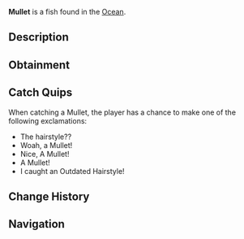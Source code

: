 {{FishInfobox
|image          = Mullet.png
|rarity         = Common
|sea            = First Sea
|location       = [[Ocean]]
|sublocation    = 
|sources        = Fishing Rod
|radar_location = 
|xp             = 40
|weather        = Clear, Foggy
|time           = 
|season         = Summer, Spring
|bait           = Bagel
|base_weight    = 2
|base_value     = 90
|weight_range   = 1.5
|base_chance    = 80
|base_resil     = 65
}}
'''Mullet''' is a {{Rarity|Common}} fish found in the [[Ocean]].

== Description ==
{{Description|The Mullet is a streamlined, silver-scaled fish known for its schooling behaviour and preference for shallow coastal and freshwater environments. Mullets are agile swimmers with a forked tail and a tough, sturdy body, making them a popular catch for beginners and seasoned anglers alike.|Bestiary Entry}}

== Obtainment ==
{{Description|Found all over the Ocean, prefers bagels.|Bestiary Hint}}
{{Fish Availability|
Ancient Isle/Algae Hunt
Ancient Isle/Surrounding Ocean
Atlantis/Surrounding Ocean
Forsaken Shores/Algae Hunt
LEGO Pool/Studalodon Hunt
Lovestorm/Normal
Lovestorm/Supercharged
Lucky Event/Blarney McBreeze
Lucky Event/O'Mango Goldgrin
Lucky Event/Plumrick O'Luck
Lucky Event/Rowdy McCharm
Lucky Event/Sunny O'Coin
Megalodon Hunt/Eclipse and Weekend
Megalodon Hunt/Normal
Mushgrove Swamp/Algae Hunt
Northern Summit/Surrounding Ocean
Ocean
Ocean/Deep Ocean
Ocean/Harvesters Spike
Ocean/Strange Whirlpool
Ocean/The Arch
Orca Migration/Ancient
Orca Migration/Normal
Roslit Bay/Surrounding Ocean
Shark Hunt/Great Hammerhead Shark
Shark Hunt/Great White Shark
Shark Hunt/Whale Shark
Snowcap Island/Algae Hunt
Snowcap Island/Surrounding Ocean
Whale Migration/Moby
Whale Migration/Normal
|top_rods      = 
Leviathan's Fang Rod\299550.35\185587.55;
Trident Rod\291329.37\149395.65;
Free Spirit Rod\283992.97\148958.65;
Azure Of Lagoon\246741.06\215745.46;
No-Life Rod\245383.88\212556.01;
Training Rod\197757.22\206153.85;
Flimsy Rod\169391\145128.89;
Rapid Rod\230903.22\232271.28;
Riptide Rod\221119.4\219199.41;
Verdant Shear Rod\223969.84\218496.44;
Wisdom Rod\213099.21\209846.35;
Phoenix Rod\209670.96\206470.42;
Long Rod\192266.8\181512.05;
Seraphic Rod\238671.9\209520.57;
Rod Of The Forgotten Fang\233288.45\189518.05;
Ethereal Prism Rod\232498.86\109324.25;
Challenger's Rod\231721.71\186178.4;
Rod Of The Exalted One\228364.33\172311.72;
Rod Of The Depths\224491.39\168529.99;
Zeus Rod\219917.81\202854.45;
Blazebringer Rod\217134.08\211321.54;
Depthseeker Rod\213045.93\191728.85;
Avalanche Rod\210208.6\189713.17;
Volcanic Rod\207810.05\184489.01;
Steady Rod\107061.37\103119.5
|recommended   = Trident Rod
}}

== Catch Quips ==
When catching a Mullet, the player has a chance to make one of the following exclamations:
* The hairstyle??
* Woah, a Mullet!
* Nice, A Mullet!
* A Mullet!
* I caught an Outdated Hairstyle!

== Change History ==
{{Change History|{{subst:Current Version}}}}

== Navigation ==
{{Fish Navbox|Ocean}}